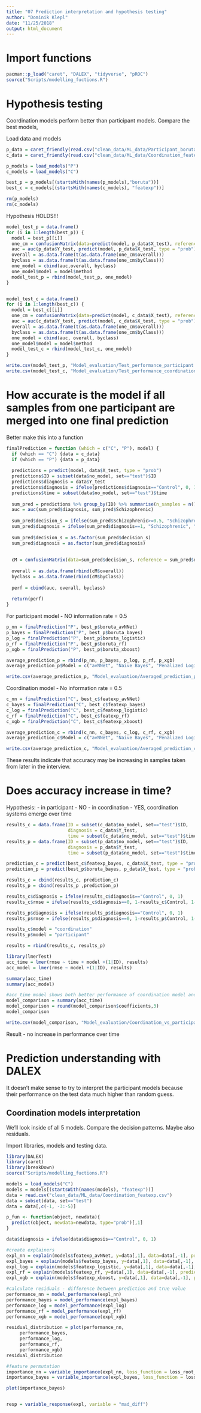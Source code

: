 ```yaml
---
title: "07 Prediction interpretation and hypothesis testing"
author: "Dominik Klepl"
date: "11/25/2018"
output: html_document
---
```


# Import functions
```r
pacman::p_load("caret", "DALEX", "tidyverse", "pROC")
source("Scripts/modelling_fuctions.R")
```

# Hypothesis testing
Coordination models perform better than participant models. Compare the best models,

Load data and models
```r
p_data = caret_friendly(read.csv("clean_data/ML_data/Participant_boruta.csv"))
c_data = caret_friendly(read.csv("clean_data/ML_data/Coordination_featexp.csv"))

p_models = load_models("P")
c_models = load_models("C")

best_p = p_models[(startsWith(names(p_models),"boruta"))]
best_c = c_models[(startsWith(names(c_models), "featexp"))]

rm(p_models)
rm(c_models)
```

Hypothesis HOLDS!!!
```r
model_test_p = data.frame()
for (i in 1:length(best_p)) {
  model = best_p[[i]]
  one_cm = confusionMatrix(data=predict(model, p_data$X_test), reference = p_data$Y_test, mode="everything")
  auc = auc(p_data$Y_test, predict(model, p_data$X_test, type = "prob")[,1])
  overall = as.data.frame(t(as.data.frame(one_cm$overall)))
  byclass = as.data.frame(t(as.data.frame(one_cm$byClass)))
  one_model = cbind(auc,overall, byclass)
  one_model$model = model$method
  model_test_p = rbind(model_test_p, one_model)
}


model_test_c = data.frame()
for (i in 1:length(best_c)) {
  model = best_c[[i]]
  one_cm = confusionMatrix(data=predict(model, c_data$X_test), reference = c_data$Y_test, mode="everything")
  auc = auc(c_data$Y_test, predict(model, c_data$X_test, type = "prob")[,1])
  overall = as.data.frame(t(as.data.frame(one_cm$overall)))
  byclass = as.data.frame(t(as.data.frame(one_cm$byClass)))
  one_model = cbind(auc, overall, byclass)
  one_model$model = model$method
  model_test_c = rbind(model_test_c, one_model)
}

write.csv(model_test_p, "Model_evaluation/Test_performance_participant.csv", row.names = F)
write.csv(model_test_c, "Model_evaluation/Test_performance_coordination.csv", row.names = F)
```
    
# How accurate is the model if all samples from one participant are merged into one final prediction

Better make this into a function
```r
finalPrediction = function (which = c("C", "P"), model) {
  if (which == "C") {data = c_data}
  if (which == "P") {data = p_data}
  
  predictions = predict(model, data$X_test, type = "prob")
  predictions$ID = subset(data$no_model, set=="test")$ID
  predictions$diagnosis = data$Y_test
  predictions$diagnosis = ifelse(predictions$diagnosis=="Control", 0, 1)
  predictions$time = subset(data$no_model, set=="test")$time
  
  sum_pred = predictions %>% group_by(ID) %>% summarise(n_samples = n(), Schizophrenic=weighted.mean(x=Schizophrenic, w=time), diagnosis=mean(diagnosis))
  auc = auc(sum_pred$diagnosis, sum_pred$Schizophrenic)
  
  sum_pred$decision_s = ifelse(sum_pred$Schizophrenic>=0.5, "Schizophrenic", "Control")
  sum_pred$diagnosis = ifelse(sum_pred$diagnosis==1, "Schizophrenic", "Control")
  
  sum_pred$decision_s = as.factor(sum_pred$decision_s)
  sum_pred$diagnosis = as.factor(sum_pred$diagnosis)
  
  
  cM = confusionMatrix(data=sum_pred$decision_s, reference = sum_pred$diagnosis, positive = "Schizophrenic")
  
  overall = as.data.frame(rbind(cM$overall))
  byclass = as.data.frame(rbind(cM$byClass))
  
  perf = cbind(auc, overall, byclass)
  
  return(perf)
}
```


For participant model - NO information rate = 0.5
```r
p_nn = finalPrediction("P", best_p$boruta_avNNet)
p_bayes = finalPrediction("P", best_p$boruta_bayes)
p_log = finalPrediction("P", best_p$boruta_logistic)
p_rf = finalPrediction("P", best_p$boruta_rf)
p_xgb = finalPrediction("P", best_p$boruta_xboost)

average_prediction_p = rbind(p_nn, p_bayes, p_log, p_rf, p_xgb)
average_prediction_p$Model = c("avNNet", "Naive Bayes", "Penalized Logistic Regression", "Random Forest", "XGBoost")

write.csv(average_prediction_p, "Model_evaluation/Averaged_prediction_participant.csv", row.names = F)
```

Coordination model - No information rate = 0.5
```r
c_nn = finalPrediction("C", best_c$featexp_avNNet)
c_bayes = finalPrediction("C", best_c$featexp_bayes)
c_log = finalPrediction("C", best_c$featexp_logistic)
c_rf = finalPrediction("C", best_c$featexp_rf)
c_xgb = finalPrediction("C", best_c$featexp_xboost)

average_prediction_c = rbind(c_nn, c_bayes, c_log, c_rf, c_xgb)
average_prediction_c$Model = c("avNNet", "Naive Bayes", "Penalized Logistic Regression", "Random Forest", "XGBoost")

write.csv(average_prediction_c, "Model_evaluation/Averaged_prediction_coordination.csv", row.names = F)
```

These results indicate that accuracy may be increasing in samples taken from later in the interview.

# Does accuracy increase in time?
Hypothesis: 
    - in participant - NO
    - in coordination - YES, coordination systems emerge over time


```r
results_c = data.frame(ID = subset(c_data$no_model, set=="test")$ID,
                       diagnosis = c_data$Y_test,
                       time = subset(c_data$no_model, set=="test")$time)
results_p = data.frame(ID = subset(p_data$no_model, set=="test")$ID,
                       diagnosis = p_data$Y_test,
                       time = subset(p_data$no_model, set=="test")$time)

prediction_c = predict(best_c$featexp_bayes, c_data$X_test, type = "prob")
prediction_p = predict(best_p$boruta_bayes, p_data$X_test, type = "prob")

results_c = cbind(results_c, prediction_c)
results_p = cbind(results_p ,prediction_p)

results_c$diagnosis = ifelse(results_c$diagnosis=="Control", 0, 1)
results_c$rmse = ifelse(results_c$diagnosis==0, 1-results_c$Control, 1-results_c$Schizophrenic)

results_p$diagnosis = ifelse(results_p$diagnosis=="Control", 0, 1)
results_p$rmse = ifelse(results_p$diagnosis==0, 1-results_p$Control, 1-results_p$Schizophrenic)

results_c$model = "coordination"
results_p$model = "participant"

results = rbind(results_c, results_p)

library(lmerTest)
acc_time = lmer(rmse ~ time + model +(1|ID), results)
acc_model = lmer(rmse ~ model +(1|ID), results)

summary(acc_time)
summary(acc_model)

#acc_time model shows both better performance of coordination model and that there is no significant change in performance over time
model_comparison = summary(acc_time)
model_comparison = round(model_comparison$coefficients,3)
model_comparison

write.csv(model_comparison, "Model_evaluation/Coordination_vs_participant.csv", row.names = F)
```

Result - no increase in performance over time

# Prediction understanding with DALEX

It doesn't make sense to try to interpret the participant models because their performance on the test data much higher than random guess.

## Coordination models interpretation
We'll look inside of all 5 models. Compare the decision patterns. Maybe also residuals.

Import libraries, models and testing data.
```r
library(DALEX)
library(caret)
library(breakDown)
source("Scripts/modelling_fuctions.R")

models = load_models("C")
models = models[(startsWith(names(models), "featexp"))]
data = read.csv("clean_data/ML_data/Coordination_featexp.csv")
data = subset(data, set=="test")
data = data[,c(-1, -3:-5)]
```

```r
p_fun <- function(object, newdata){
  predict(object, newdata=newdata, type="prob")[,1]
}

data$diagnosis = ifelse(data$diagnosis=="Control", 0, 1)

#create explainers
expl_nn = explain(models$featexp_avNNet, y=data[,1], data=data[,-1], predict_function = p_fun, label = "avNNet")
expl_bayes = explain(models$featexp_bayes, y=data[,1], data=data[,-1], predict_function = p_fun, label = "Naive Bayes")
expl_log = explain(models$featexp_logistic, y=data[,1], data=data[,-1], predict_function = p_fun, label = "Penalized Logistic Regression")
expl_rf = explain(models$featexp_rf, y=data[,1], data=data[,-1], predict_function = p_fun, label = "Random Forest")
expl_xgb = explain(models$featexp_xboost, y=data[,1], data=data[,-1], predict_function = p_fun, label = "XGBoost")

#calculate residuals - difference between prediction and true value
performance_nn = model_performance(expl_nn)
performance_bayes = model_performance(expl_bayes)
performance_log = model_performance(expl_log)
performance_rf = model_performance(expl_rf)
performance_xgb = model_performance(expl_xgb)

residual_distribution = plot(performance_nn, 
     performance_bayes, 
     performance_log, 
     performance_rf, 
     performance_xgb)
residual_distribution

#feature permutation
importance_nn = variable_importance(expl_nn, loss_function = loss_root_mean_square)
importance_bayes = variable_importance(expl_bayes, loss_function = loss_root_mean_square)

plot(importance_bayes)


resp = variable_response(expl, variable = "mad_diff")
```

